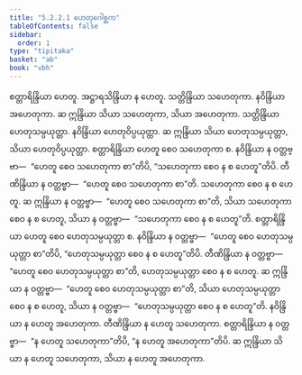 ```yaml
---
title: "5.2.2.1 ဟေတုဂေါစ္ဆက"
tableOfContents: false
sidebar:
  order: 1
type: "tipitaka"
basket: "ab"
book: "vbh"
---
```



<DynamicBreadcrumb />

<Division number="224" book="vbh">

<Paragraph number="910" book="vbh">
စတ္တာရိန္ဒြိယာ ဟေတူ. အဋ္ဌာရသိန္ဒြိယာ န ဟေတူ. သတ္တိန္ဒြိယာ သဟေတုကာ. နဝိန္ဒြိယာ အဟေတုကာ. ဆ ဣန္ဒြိယာ သိယာ သဟေတုကာ, သိယာ အဟေတုကာ. သတ္တိန္ဒြိယာ ဟေတုသမ္ပယုတ္တာ. နဝိန္ဒြိယာ ဟေတုဝိပ္ပယုတ္တာ. ဆ ဣန္ဒြိယာ သိယာ ဟေတုသမ္ပယုတ္တာ, သိယာ ဟေတုဝိပ္ပယုတ္တာ. စတ္တာရိန္ဒြိယာ ဟေတူ စေဝ သဟေတုကာ စ. နဝိန္ဒြိယာ န ဝတ္တဗ္ဗာ—  “ဟေတူ စေဝ သဟေတုကာ စာ”တိပိ, “သဟေတုကာ စေဝ န စ ဟေတူ”တိပိ. တီဏိန္ဒြိယာ န ဝတ္တဗ္ဗာ—  “ဟေတူ စေဝ သဟေတုကာ စာ”တိ. သဟေတုကာ စေဝ န စ ဟေတူ. ဆ ဣန္ဒြိယာ န ဝတ္တဗ္ဗာ—  “ဟေတူ စေဝ သဟေတုကာ စာ”တိ, သိယာ သဟေတုကာ စေဝ န စ ဟေတူ, သိယာ န ဝတ္တဗ္ဗာ—  “သဟေတုကာ စေဝ န စ ဟေတူ”တိ.
</Paragraph>

<Paragraph number="911" book="vbh">
စတ္တာရိန္ဒြိယာ ဟေတူ စေဝ ဟေတုသမ္ပယုတ္တာ စ. နဝိန္ဒြိယာ န ဝတ္တဗ္ဗာ—  “ဟေတူ စေဝ ဟေတုသမ္ပယုတ္တာ စာ”တိပိ, “ဟေတုသမ္ပယုတ္တာ စေဝ န စ ဟေတူ”တိပိ. တီဏိန္ဒြိယာ န ဝတ္တဗ္ဗာ—  “ဟေတူ စေဝ ဟေတုသမ္ပယုတ္တာ စာ”တိ, ဟေတုသမ္ပယုတ္တာ စေဝ န စ ဟေတူ. ဆ ဣန္ဒြိယာ န ဝတ္တဗ္ဗာ—  “ဟေတူ စေဝ ဟေတုသမ္ပယုတ္တာ စာ”တိ, သိယာ ဟေတုသမ္ပယုတ္တာ စေဝ န စ ဟေတူ, သိယာ န ဝတ္တဗ္ဗာ—  “ဟေတုသမ္ပယုတ္တာ စေဝ န စ ဟေတူ”တိ.
</Paragraph>

<Paragraph number="912" book="vbh">
နဝိန္ဒြိယာ န ဟေတူ အဟေတုကာ. တီဏိန္ဒြိယာ န ဟေတူ သဟေတုကာ. စတ္တာရိန္ဒြိယာ န ဝတ္တဗ္ဗာ—  “န ဟေတူ သဟေတုကာ”တိပိ, “န ဟေတူ အဟေတုကာ”တိပိ. ဆ ဣန္ဒြိယာ သိယာ န ဟေတူ သဟေတုကာ, သိယာ န ဟေတူ အဟေတုကာ.
</Paragraph>
</Division>